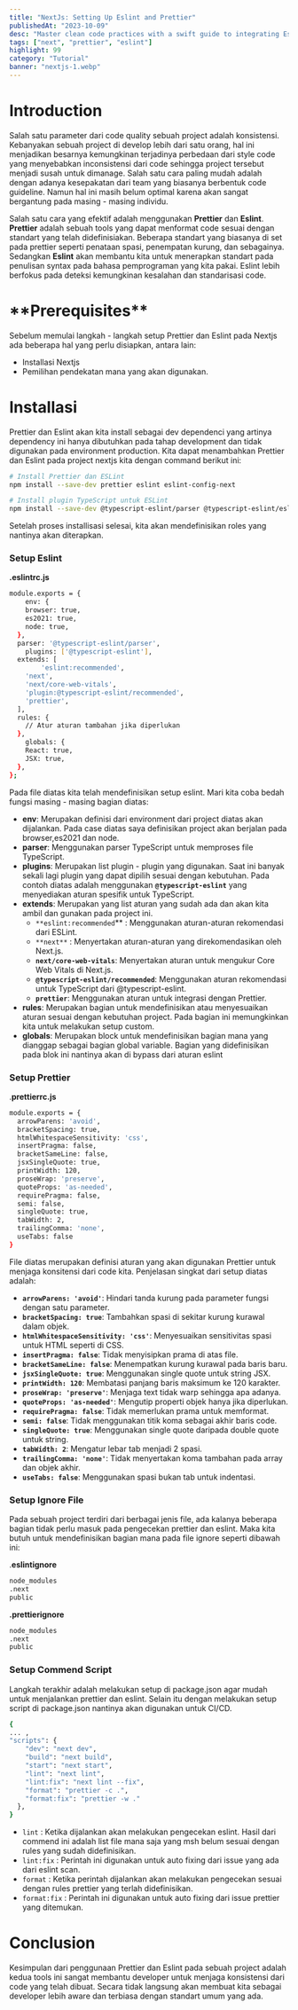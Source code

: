 ```yaml
---
title: "NextJs: Setting Up Eslint and Prettier"
publishedAt: "2023-10-09"
desc: "Master clean code practices with a swift guide to integrating Eslint and Prettier in your Next.js setup."
tags: ["next", "prettier", "eslint"]
highlight: 99
category: "Tutorial"
banner: "nextjs-1.webp"
---
```


# **Introduction**

Salah satu parameter dari code quality sebuah project adalah konsistensi. Kebanyakan sebuah project di develop lebih dari satu orang, hal ini menjadikan besarnya kemungkinan terjadinya perbedaan dari style code yang menyebabkan inconsistensi dari code sehingga project tersebut menjadi susah untuk dimanage. Salah satu cara paling mudah adalah dengan adanya kesepakatan dari team yang biasanya berbentuk code guideline. Namun hal ini masih belum optimal karena akan sangat bergantung pada masing - masing individu.

Salah satu cara yang efektif adalah menggunakan **Prettier** dan **Eslint**. **Prettier** adalah sebuah tools yang dapat menformat code sesuai dengan standart yang telah didefinisiakan. Beberapa standart yang biasanya di set pada prettier seperti penataan spasi, penempatan kurung, dan sebagainya. Sedangkan **Eslint** akan membantu kita untuk menerapkan standart pada penulisan syntax pada bahasa pemprograman yang kita pakai. Eslint lebih berfokus pada deteksi kemungkinan kesalahan dan standarisasi code.

# \***\*Prerequisites\*\***

Sebelum memulai langkah - langkah setup Prettier dan Eslint pada Nextjs ada beberapa hal yang perlu disiapkan, antara lain:

- Installasi Nextjs
- Pemilihan pendekatan mana yang akan digunakan.

# Installasi

Prettier dan Eslint akan kita install sebagai dev dependenci yang artinya dependency ini hanya dibutuhkan pada tahap development dan tidak digunakan pada environment production. Kita dapat menambahkan Prettier dan Eslint pada project nextjs kita dengan command berikut ini:

```bash
# Install Prettier dan ESLint
npm install --save-dev prettier eslint eslint-config-next

# Install plugin TypeScript untuk ESLint
npm install --save-dev @typescript-eslint/parser @typescript-eslint/eslint-plugin
```

Setelah proses installisasi selesai, kita akan mendefinisikan roles yang nantinya akan diterapkan.

### Setup Eslint

**.eslintrc.js**

```bash
module.exports = {
	env: {
    browser: true,
    es2021: true,
    node: true,
  },
  parser: '@typescript-eslint/parser',
	plugins: ['@typescript-eslint'],
  extends: [
		'eslint:recommended',
    'next',
    'next/core-web-vitals',
    'plugin:@typescript-eslint/recommended',
    'prettier',
  ],
  rules: {
    // Atur aturan tambahan jika diperlukan
  },
	globals: {
    React: true,
    JSX: true,
  },
};
```

Pada file diatas kita telah mendefinisikan setup eslint. Mari kita coba bedah fungsi masing - masing bagian diatas:

- **env**: Merupakan definisi dari environment dari project diatas akan dijalankan. Pada case diatas saya definisikan project akan berjalan pada browser,es2021 dan node.
- **parser**: Menggunakan parser TypeScript untuk memproses file TypeScript.
- **plugins**: Merupakan list plugin - plugin yang digunakan. Saat ini banyak sekali lagi plugin yang dapat dipilih sesuai dengan kebutuhan. Pada contoh diatas adalah menggunakan **`@typescript-eslint`** yang menyediakan aturan spesifik untuk TypeScript.
- **extends**: Merupakan yang list aturan yang sudah ada dan akan kita ambil dan gunakan pada project ini.
  - `**eslint:recommended`\*\* : Menggunakan aturan-aturan rekomendasi dari ESLint.
  - `**next**` : Menyertakan aturan-aturan yang direkomendasikan oleh Next.js.
  - **`next/core-web-vitals`**: Menyertakan aturan untuk mengukur Core Web Vitals di Next.js.
  - **`@typescript-eslint/recommended`**: Menggunakan aturan rekomendasi untuk TypeScript dari @typescript-eslint.
  - **`prettier`**: Menggunakan aturan untuk integrasi dengan Prettier.
- **rules**: Merupakan bagian untuk mendefinisikan atau menyesuaikan aturan sesuai dengan kebutuhan project. Pada bagian ini memungkinkan kita untuk melakukan setup custom.
- **globals**: Merupakan block untuk mendefinisikan bagian mana yang dianggap sebagai bagian global variable. Bagian yang didefinisikan pada blok ini nantinya akan di bypass dari aturan eslint

### Setup Prettier

.**prettierrc.js**

```bash
module.exports = {
  arrowParens: 'avoid',
  bracketSpacing: true,
  htmlWhitespaceSensitivity: 'css',
  insertPragma: false,
  bracketSameLine: false,
  jsxSingleQuote: true,
  printWidth: 120,
  proseWrap: 'preserve',
  quoteProps: 'as-needed',
  requirePragma: false,
  semi: false,
  singleQuote: true,
  tabWidth: 2,
  trailingComma: 'none',
  useTabs: false
}
```

File diatas merupakan definisi aturan yang akan digunakan Prettier untuk menjaga konsitensi dari code kita. Penjelasan singkat dari setup diatas adalah:

- **`arrowParens: 'avoid'`**: Hindari tanda kurung pada parameter fungsi dengan satu parameter.
- **`bracketSpacing: true`**: Tambahkan spasi di sekitar kurung kurawal dalam objek.
- **`htmlWhitespaceSensitivity: 'css'`**: Menyesuaikan sensitivitas spasi untuk HTML seperti di CSS.
- **`insertPragma: false`**: Tidak menyisipkan prama di atas file.
- **`bracketSameLine: false`**: Menempatkan kurung kurawal pada baris baru.
- **`jsxSingleQuote: true`**: Menggunakan single quote untuk string JSX.
- **`printWidth: 120`**: Membatasi panjang baris maksimum ke 120 karakter.
- **`proseWrap: 'preserve'`**: Menjaga text tidak warp sehingga apa adanya.
- **`quoteProps: 'as-needed'`**: Mengutip properti objek hanya jika diperlukan.
- **`requirePragma: false`**: Tidak memerlukan prama untuk memformat.
- **`semi: false`**: Tidak menggunakan titik koma sebagai akhir baris code.
- **`singleQuote: true`**: Menggunakan single quote daripada double quote untuk string.
- **`tabWidth: 2`**: Mengatur lebar tab menjadi 2 spasi.
- **`trailingComma: 'none'`**: Tidak menyertakan koma tambahan pada array dan objek akhir.
- **`useTabs: false`**: Menggunakan spasi bukan tab untuk indentasi.

### Setup Ignore File

Pada sebuah project terdiri dari berbagai jenis file, ada kalanya beberapa bagian tidak perlu masuk pada pengecekan prettier dan eslint. Maka kita butuh untuk mendefinisikan bagian mana pada file ignore seperti dibawah ini:

.**eslintignore**

```bash
node_modules
.next
public
```

**.prettierignore**

```bash
node_modules
.next
public
```

### Setup Commend Script

Langkah terakhir adalah melakukan setup di package.json agar mudah untuk menjalankan prettier dan eslint. Selain itu dengan melakukan setup script di package.json nantinya akan digunakan untuk CI/CD.

```bash
{
... ,
"scripts": {
    "dev": "next dev",
    "build": "next build",
    "start": "next start",
    "lint": "next lint",
    "lint:fix": "next lint --fix",
    "format": "prettier -c .",
    "format:fix": "prettier -w ."
  },
}
```

- `lint` : Ketika dijalankan akan melakukan pengecekan eslint. Hasil dari commend ini adalah list file mana saja yang msh belum sesuai dengan rules yang sudah didefinisikan.
- `lint:fix` : Perintah ini digunakan untuk auto fixing dari issue yang ada dari eslint scan.
- `format` : Ketika perintah dijalankan akan melakukan pengecekan sesuai dengan rules prettier yang terlah didefinisikan.
- `format:fix` : Perintah ini digunakan untuk auto fixing dari issue prettier yang ditemukan.

# Conclusion

Kesimpulan dari penggunaan Prettier dan Eslint pada sebuah project adalah kedua tools ini sangat membantu developer untuk menjaga konsistensi dari code yang telah dibuat. Secara tidak langsung akan membuat kita sebagai developer lebih aware dan terbiasa dengan standart umum yang ada.
